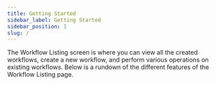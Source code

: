 ```yaml
---
title: Getting Started
sidebar_label: Getting Started
sidebar_position: 1
slug: /
---
```


<head>
  <title> Getting Started  </title>
  <meta name="description" content="" />
</head>


The Workflow Listing screen is where you can view all the created workflows, create a new workflow, and perform various operations on existing workflows. Below is a rundown of the different features of the Workflow Listing page.
